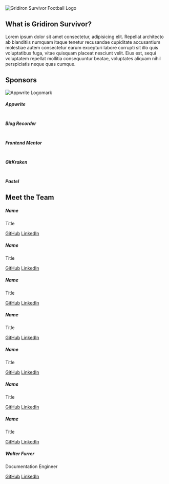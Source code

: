
<html>
  <body class="dark bg-background text-foreground max-w-screen-lg min-w-screen-sm mx-auto text-pretty">
    <section class="header align-center">
      <Image src={GridironLogo} alt='Gridiron Survivor Football Logo' />
    </section>
    <section class="hero">
      <h2>What is Gridiron Survivor?</h2>
      <p>
        Lorem ipsum dolor sit amet consectetur, adipisicing elit. Repellat
        architecto ab blanditiis numquam itaque tenetur recusandae cupiditate
        accusantium molestiae autem consectetur earum excepturi labore corrupti
        sit illo quis voluptatibus fuga, vitae quisquam placeat nesciunt velit.
        Eius est, sequi voluptatem repellat mollitia consequuntur beatae,
        voluptates aliquam nihil perspiciatis neque quas cumque.
      </p>
    </section>
    <section class="sponsors">
      <h2>Sponsors</h2>
      <section class="sponsors-container flex flex-wrap gap-8 justify-center">
        <div class="sponsor-cards">
          <Image src={AppwriteLogo} alt='Appwrite Logomark' />
          <h5>Appwrite</h5>
        </div>
        <div class="sponsor-cards">
          <Image src={BlogRecorderLogo} alt='' />
          <h5>Blog Recorder</h5>
        </div>
        <div class="sponsor-cards">
          <Image src={frontendMentorLogo} alt='' />
          <h5>Frontend Mentor</h5>
        </div>
        <div class="sponsor-cards">
          <Image src={gitkrakenLogo} alt='' />
          <h5>GitKraken</h5>
        </div>
        <div class="sponsor-cards">
          <Image src={pastelLogo} alt='' />
          <h5>Pastel</h5>
        </div>
      </section>
    </section>
    <h2>Meet the Team</h2>
    <section class="meet-the-team grid grid-cols-4 grid-rows-auto gap-12">
      <div class="team-member">
        <h5>Name</h5>
        <p>Title</p>
        <a href="#">GitHub</a>
        <a href="#">LinkedIn</a>
      </div>
      <div class="team-member">
        <h5>Name</h5>
        <p>Title</p>
        <a href="#">GitHub</a>
        <a href="#">LinkedIn</a>
      </div>
      <div class="team-member">
        <h5>Name</h5>
        <p>Title</p>
        <a href="#">GitHub</a>
        <a href="#">LinkedIn</a>
      </div>
      <div class="team-member">
        <h5>Name</h5>
        <p>Title</p>
        <a href="#">GitHub</a>
        <a href="#">LinkedIn</a>
      </div>
      <div class="team-member">
        <h5>Name</h5>
        <p>Title</p>
        <a href="#">GitHub</a>
        <a href="#">LinkedIn</a>
      </div>
      <div class="team-member">
        <h5>Name</h5>
        <p>Title</p>
        <a href="#">GitHub</a>
        <a href="#">LinkedIn</a>
      </div>
      <div class="team-member">
        <h5>Name</h5>
        <p>Title</p>
        <a href="#">GitHub</a>
        <a href="#">LinkedIn</a>
      </div>
      <div class="team-member">
        <h5>Walter Furrer</h5>
        <p>Documentation Engineer</p>
        <a href="https://github.com/FurrerW">GitHub</a>
        <a href="https://www.linkedin.com/in/furrerw/">LinkedIn</a>
      </div>
    </section>

  </body>

</html>
